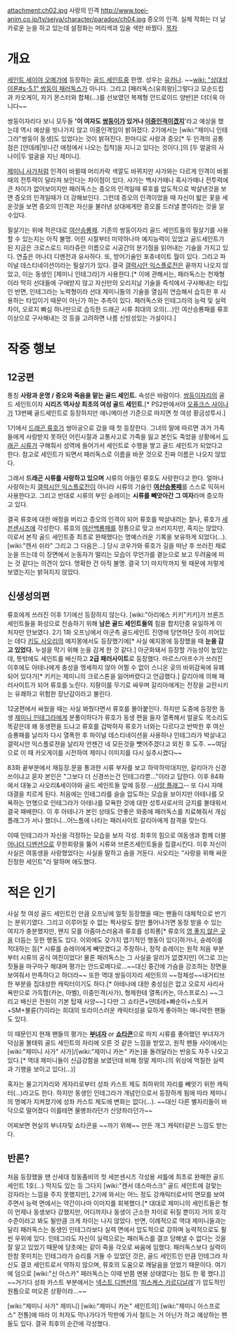 attachment:ch02.jpg
사랑의 인격
http://www.toei-anim.co.jp/tv/seiya/character/paradox/ch04.jpg
증오의 인격. 실제 작화는 더 날카로운 눈을 하고 있는데 설정화는 머리색과 입술 색만 바꿨다.
[[목차]]
= 개요 =
[[세인트 세이야 오메가]]에 등장하는 [[골드 세인트]]중 한명. 성우는 [[유카나]]. ~~[[wiki: "상대성 이론#s-5.1" 쌍둥이 패러독스]]가 아니다. 그리고 [패러독스(유희왕)|그렇다고 모순드립과 카오게이, 자기 몬스터와 합체(...)를 선보였던 복제형 안드로이드 양반]은 더더욱 아니다~~

쌍둥이자리다 보니 모두들 ''''이 여자도 [[쌍둥이]]가 있거나 [[이중인격]]이겠지''''라고 예상을 했는데 역시 예상을 빗나가지 않고 이중인격임이 밝혀졌다. 2기에서는 [wiki:"제미니 인테그라"쌍둥이 동생]도 있었다는 것이 밝혀진다. 한마디로 사랑과 증오[* 두 인격의 공통점은 [얀데레|빗나간 애정에서 나오는 집착]을 지니고 있다는 것이다.]의 [두 얼굴의 사나이|두 얼굴을 지닌 제미니].

[[제미니 사가]]처럼 인격이 바뀔때 머리카락 색깔도 바뀌지만 사가와는 다르게 인격이 바뀔때의 전투력이 달라져 보인다는 차이점이 있다. 사가는 백사가때나 흑사가때나 전투력에 큰 차이가 없어보이지만 패러독스는 증오의 인격일때 류호를 압도적으로 박살낸것을 보면 증오의 인격일때가 더 강해보인다. 그런데 증오의 인격이었을 때 자신이 밟은 꽃을 세운것을 보면 증오의 인격은 자신을 불러낸 상대에게만 증오를 드러낼 뿐이라는 것을 알수있다. 

필살기는 위에 적은대로 [[여산승룡패]]. 기존의 쌍둥이자리 골드 세인트들의 필살기를 사용할 수 있는지는 아직 불명. 어린 시절부터 미약하나마 예지능력이 있었고 골드세인트가 된 지금은 크로스로드 미라쥬란 이름으로 시공간의 분기점을 읽어내는 기술을 가지고 있다. 연출은 어나더 디멘전과 유사하다. 또, 방어기술인 포츄네이트 월이 있다. 그리고 파이널 데스티네이션이라는 필살기가 있다. 결국 [[갤럭시안 익스플로전]]은 끝까지 나오지 않았고, 이는 동생인 [제미니 인테그라]가 사용한다.[* 이에 관해서는, 패러독스는 천재형이라 딱히 선대들에 구애받지 않고 자신만의 오리지날 기술을 즉석에서 구사해내는 타입인 반면, 인테그라는 노력형이라 선대 제미니들의 기술을 열심히 연습해서 습득한 후 사용하는 타입이기 때문이 아닌가 하는 추측이 있다. 패러독스와 인테그라의 능력 및 실력 차이, 오로지 빠심 하나만으로 습득한 드래곤 시류 최대의 오의(...)인 여산승룡패를 류호 이상으로 구사해내는 것 등을 고려하면 나름 신빙성있는 가설이다.]

= 작중 행보 =
== 12궁편 ==
통칭 '''사랑과 운명 / 증오와 죽음을 맡는 골드 세인트.''' 속성은 바람이다. [[쌍둥이자리]]의 골드 세인트이자 '''시리즈 역사상 최초의 여성 골드 세인트'''.[* PS2판에서야 [[오퓨크스 샤이나]]가 13번째 골드세인트로 등장하지만 애니메이션 기준으로 따지면 첫 여성 황금성투사.]

1기에서 [[드래곤 류호]]가 쌍아궁으로 갔을 때 첫 등장한다. 그녀의 말에 따르면 과거 가족들에게 사랑받지 못하던 어린시절과 교통사고로 가족을 잃고 본인도 죽었을 상황에서 [[드래곤 시류]]가 구해줘서 성역에 들어가서 세인트로 수행을 쌓고 골드 세인트가 되었다고 한다. 참고로 세인트가 되면서 패러독스로 이름을 바꾼 것으로 진짜 이름은 나오지 않았다.

그래서 '''드래곤 시류를 사랑하고 있으며''' 시류의 아들인 류호도 사랑한다고 한다. 얼마나 사랑하는지 [[갤럭시안 익스플로전]]이 아니라 시류의 기술인 '''[[여산승룡패]]'''를 스스로 익혀서 사용한다고. 그리고 반대로 시류의 부인 슌레이는 '''시류를 빼앗아간 그 여자'''라며 증오하고 있다. 

결국 류호에 대한 애정을 버리고 증오의 인격이 되어 류호를 박살내려는 찰나, 류호가 [[세븐센시즈]]에 각성한다. 류호의 [[여산백룡패]]를 정통으로 맞고 쓰러지지만, 죽지는 않았다. 이로서 본작 골드 세인트중 최초로 완패했다는 명예스러운 기록을 보유하게 되었다(...). [wiki:"캔서 쉬라" 그리고 그 다음은...] 당시 코우가와 류호가 길을 떠난 후 쓰러진 채로 눈을 뜨는데 이 장면에서 눈동자가 떨리는 모습이 무언가를 곁눈으로 보고 두려움에 떠는 것 같다는 의견이 있다. 명확한 건 아직 불명. 결국 1기 마지막까지 뭣 때문에 저렇게 보였는지는 밝혀지지 않았다.

== 신생성의편 ==
류호에게 쓰러진 이후 1기에선 등장하지 않는다. [wiki:"아리에스 키키"키키]가 브론즈세인트들을 화성으로 전송하기 위해 '''남은 골드 세인트들의''' 힘을 합치던중 유일하게 이 처자만 안보였다. 2기 1화 오프닝에서 아군측 골드세인트 진영에 당연하단 듯이 끼어있는 데다 [[키도 사오리]]의 예지몽에서도 등장했기에[* 사실 예지몽에 등장했을 때 '''눈을 감고 있었다.''' 누설을 막기 위해 눈을 감게 한 것 같다.] 아군화돼서 등장할 가능성이 높았는데, 뜻밖에도 세인트를 배신하고 '''2급 패러사이트'''로 등장했다. 마르스/아프수가 쓰러진 이후에도 아테나에게 충성을 맹세하지 않아 어쩔 수 없이 스니온 곶의 바위감옥에 유폐되어 있다가[* 키키는 제미니의 크로스톤을 잃어버렸다고 언급했다.] 갈리아에 의해 패러사이트가 되어 류호를 노린다. 지팡이를 무기로 싸우며 갈리아에게는 전장을 교란시키는 유쾌하고 위험한 장난감이라고 불린다.

12궁편에서 싸웠을 때는 사실 봐줬다면서 류호를 몰아붙인다. 하지만 도중에 등장한 동생 [[제미니 인테그라]]에게 분풀이하다가 류호가 동생 편을 들자 열폭해서 얼굴도 목소리도 똑같은데 왜 동생편을 드냐고 류호를 겁박하자 류호가 너와는 다르다고 반박한 후 여산승룡패를 날리자 다시 열폭한 후 파이널 데스티네이션을 사용하나 인테그라가 박살내고 갤럭시안 익스플로젼을 날리자 언젠간 네 모든것을 뻇어주겠다고 외친 후 도주. ~~여담으로 이 때 카오게이를 시전하여 제미니 이미지를 다시 실추시켰다~~

83화 끝부분에서 재등장.문을 통과한 시류 부자를 보고 하악하악대지만, 갈리아가 신경쓰이냐고 묻자 본인은 "그보다 더 신경쓰는건 인테그라뿐..."이라고 답한다. 이후 84화에서 대놓고 사오리&세이야와 골드 세인트들 앞에 등장.--[[사망 플래그]]-- 또 다시 자매 대결을 치르게 된다. 처음에는 인테그라를 슬슬 압도하는 모습을 보이지만 아테나를 모욕하는 언행으로 인테그라가 아테나를 모욕한 것에 대한 성투사로서의 긍지를 불태워서 결국 패배한다. 이 후 아테나가 본인 상태도 안좋은 와중에 패러독스를 치료해줘서 개심 플래그가 서나 했더니...어느틈에 나타는 패러사이트 갈리아에게 참격을 맞는다.

이때 인테그라가 자신을 걱정하는 모습을 보자 각성. 최후의 힘으로 여동생과 함께 더블 [[어나더 디멘션]]으로 무한회랑을 뚫어 시류와 브론즈세인트들을 집결시킨다. 이후 자신이 사실은 여동생을 사랑했었다는 사실을 말하고 숨을 거둔다. 사오리는 "사랑을 위해 싸운 진정한 세인트"라 말하며 애도했다.

= 적은 인기 =
사실 첫 여성 골드 세인트인 만큼 오프닝에 얼핏 등장했을 때는 팬들이 대체적으로 반기는 분위기였다. 그리고 이루어질 수 없는 짝사랑도 잘만 풀어나가면 동정 받을 수 있는 여지가 충분했지만, 왠지 모를 아줌마스러움과 류호를 성희롱[* 류호의 [[영 좋지 않은 곳]]을 더듬는 듯한 행동도 있다. 이외에도 갖가지 엽기적인 행동이 있다]하거나, 슌레이를 적대하는 등[* 시류를 슌레이에게 빼앗겼다고 주장하나, 정작 슌레이는 원작 처음 부분부터 시류의 공식 여친이었다! 물론 패러독스는 그 사실을 알리가 없겠지만] 어그로 끄는 짓들을 마구마구 해대며 평가는 안드로메다로...~~대신 중간에 가슴을 강조하는 장면을 보여줘서 만족하다고 하더라~~ 또한 역대 쌍둥이자리 세인트의 ~~정체성~~네거티브한 부분을 집대성한 캐릭터이기도 하다.[* 아테나에 대한 충성심은 없고 오로지 사리사욕만으로 가득함(카논, 아벨), 이중인격(사가), 형제한테 열폭(카논, 아스프로스) ~~그리고 배신은 전원이 기본 탑재 사양~~] 다만 그 쇼타콘+얀데레+빠순이+스토커+SM+불륜(?)이라는 희대의 또라이스러운 캐릭터성을 묘하게 좋아하는 매니악한 팬들도 있다.

이 때문인지 현재 팬들의 평가는 '''[[부녀자]]''' or '''[[쇼타콘]]'''으로 마치 시류를 좋아했던 부녀자가 덕심을 불태워 골드 세인트의 자리에 오른 것 같은 느낌을 받았고, 원작 팬들 사이에서는 [wiki:"제미니 사가" 사가]/[wiki:"제미니 카논" 카논]을 돌려달라는 반응도 자주 나오고 있다.[* 역대 제미니들이 신급강함을 보였던데 비해 정말 제미니의 위상에 먹칠한 실력과 기행을 보이고 있다(...)]

혹자는 물고기자리와 게자리로부터 성좌 카스트 제도 최하위의 자리를 빼앗기 위한 캐릭터(...)라고도 한다. 하지만 동생인 인테그라가 개념인으로서 등장하게 됨에 따라 제미니의 명예가 지켜졌기에 성좌 카스트 제도에 변화는 없다(...). ~~대신 다른 별자리들이 바닥으로 떨어졌다 이를테면 물병좌라던가 산양좌라던가~~

어찌보면 현실의 부녀자및 쇼타콘을 ~~까기 위해~~ 만든 개그 캐릭터같은 느낌도 받는다.

== 반론? ==
처음 등장했을 땐 신세대 청동좀비의 첫 세븐센시즈 각성용 셔틀에 최초로 완패한 골드 세인트 1호(...) 딱지도 있는 등 그다지 [wiki:"캔서 데스마스크" 골드 세인트에 걸맞는 강자라는 느낌을 주지 못했지만], 2기에 와서는 어느 정도 강캐릭터로서의 면모를 보여주면서 능력 면에서는 약간이나마 이미지를 회복했다.[* 대대로 제미니의 세인트들은 형이 언제나 동생보다 강했지만, 어디까지나 동생이 근소한 차이로 뒤질 뿐이지 거의 호각 수준이라고 봐도 될만큼 크게 차이는 나지 않았다. 반면, 이례적으로 역대 제미니들과는 달리 패러독스는 동생인 인테그라보다 실력 면에서 압도적으로 강하며 능력적으로도 훨씬 우위에 있다. 인테그라도 자신이 실력으로는 패러독스를 결코 당해낼 수 없다는 것을 잘 알고 있었기 때문에 당초에는 같이 죽을 각오로 싸움에 임했다. 패러독스보다 실력이 한참 못미치는 인테그라가 승리를 거둘 수 있었던 것은, 골드 세인트인 만큼 인테그라 자신도 결코 세인트로서 약하지 않으며, 류호의 도움으로 깨달음을 얻었기 때문이다. 여기에 덤으로 [wiki:"신 아스카" 패러독스는 이때 반쯤 멘붕 상태였다는 점도 한 몫 했다.]] ~~거기다 성좌 카스트 부분에서는 [[넥스트 디멘션]]의 '[[피스케스 카르디날레]]'가 압도적인 원톱으로 떠오른 상황이라...~~

[wiki:"제미니 사가" 제미니] [wiki:"제미니 카논" 세인트의] [wiki:"제미니 아스프로스" 전통]에 따라 이 처자도 막나가다가 막판에 가서 철드는 거 아닌가 하고 예상하는 팬들도 있다. 결국 최후의 순간에 각성했다.

